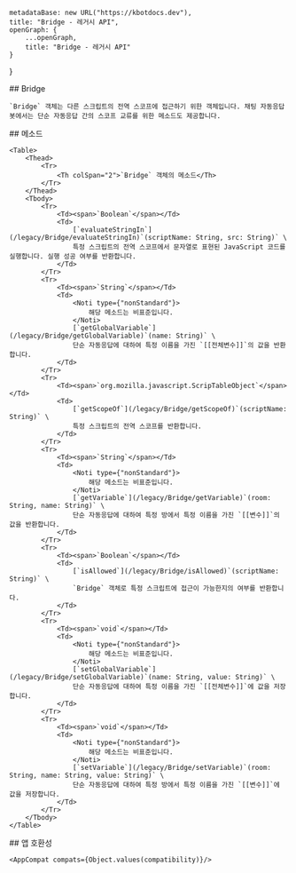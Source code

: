 
    metadataBase: new URL("https://kbotdocs.dev"),
    title: "Bridge - 레거시 API",
    openGraph: {
        ...openGraph,
        title: "Bridge - 레거시 API"
    }
}

<Section>
    ## Bridge

    `Bridge` 객체는 다른 스크립트의 전역 스코프에 접근하기 위한 객체입니다. 채팅 자동응답 봇에서는 단순 자동응답 간의 스코프 교류를 위한 메소드도 제공합니다.
</Section>
<Section>
    ## 메소드

    <Table>
        <Thead>
            <Tr>
                <Th colSpan="2">`Bridge` 객체의 메소드</Th>
            </Tr>
        </Thead>
        <Tbody>
            <Tr>
                <Td><span>`Boolean`</span></Td>
                <Td>
                    [`evaluateStringIn`](/legacy/Bridge/evaluateStringIn)`(scriptName: String, src: String)` \
                    특정 스크립트의 전역 스코프에서 문자열로 표현된 JavaScript 코드를 실행합니다. 실행 성공 여부를 반환합니다.
                </Td>
            </Tr>
            <Tr>
                <Td><span>`String`</span></Td>
                <Td>
                    <Noti type={"nonStandard"}>
                        해당 메소드는 비표준입니다.
                    </Noti>
                    [`getGlobalVariable`](/legacy/Bridge/getGlobalVariable)`(name: String)` \
                    단순 자동응답에 대하여 특정 이름을 가진 `[[전체변수]]`의 값을 반환합니다.
                </Td>
            </Tr>
            <Tr>
                <Td><span>`org.mozilla.javascript.ScripTableObject`</span></Td>
                <Td>
                    [`getScopeOf`](/legacy/Bridge/getScopeOf)`(scriptName: String)` \
                    특정 스크립트의 전역 스코프를 반환합니다.
                </Td>
            </Tr>
            <Tr>
                <Td><span>`String`</span></Td>
                <Td>
                    <Noti type={"nonStandard"}>
                        해당 메소드는 비표준입니다.
                    </Noti>
                    [`getVariable`](/legacy/Bridge/getVariable)`(room: String, name: String)` \
                    단순 자동응답에 대하여 특정 방에서 특정 이름을 가진 `[[변수]]`의 값을 반환합니다.
                </Td>
            </Tr>
            <Tr>
                <Td><span>`Boolean`</span></Td>
                <Td>
                    [`isAllowed`](/legacy/Bridge/isAllowed)`(scriptName: String)` \
                    `Bridge` 객체로 특정 스크립트에 접근이 가능한지의 여부를 반환합니다.
                </Td>
            </Tr>
            <Tr>
                <Td><span>`void`</span></Td>
                <Td>
                    <Noti type={"nonStandard"}>
                        해당 메소드는 비표준입니다.
                    </Noti>
                    [`setGlobalVariable`](/legacy/Bridge/setGlobalVariable)`(name: String, value: String)` \
                    단순 자동응답에 대하여 특정 이름을 가진 `[[전체변수]]`에 값을 저장합니다.
                </Td>
            </Tr>
            <Tr>
                <Td><span>`void`</span></Td>
                <Td>
                    <Noti type={"nonStandard"}>
                        해당 메소드는 비표준입니다.
                    </Noti>
                    [`setVariable`](/legacy/Bridge/setVariable)`(room: String, name: String, value: String)` \
                    단순 자동응답에 대하여 특정 방에서 특정 이름을 가진 `[[변수]]`에 값을 저장합니다.
                </Td>
            </Tr>
        </Tbody>
    </Table>
</Section>
<Section>
    ## 앱 호환성

    <AppCompat compats={Object.values(compatibility)}/>
</Section>